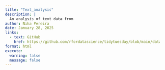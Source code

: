 ```yaml
---
title: "Text_analysis"
description: |
  An analysis of text data from 
author: Niha Pereira
date: January 28, 2025
links:
  - text: GitHub
    href: https://github.com/rfordatascience/tidytuesday/blob/main/data/2025/2025-01-28/readme.md
format: html
execute: 
  warning: false
  message: false
---
```

